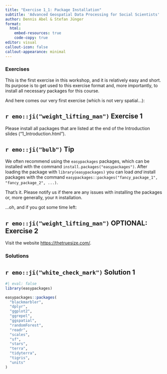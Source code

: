 ```yaml
---
title: "Exercise 1_1: Package Installation"
subtitle: 'Advanced Geospatial Data Processing for Social Scientists'
author: Dennis Abel & Stefan Jünger
format: 
  html:
    embed-resources: true
    code-copy: true
editor: visual
callout-icon: false
callout-appearance: minimal
---
```


### Exercises

This is the first exercise in this workshop, and it is relatively easy and short. Its purpose is to get used to this exercise format and, more importantly, to install all necessary packages for this course.

And here comes our very first exercise (which is not very spatial...):

::: callout-note
## `r emo::ji("weight_lifting_man")` Exercise 1

Please install all packages that are listed at the end of the Introduction slides ("1_Introduction.html").
:::

::: {.callout-caution collapse="true"}
## `r emo::ji("bulb")` Tip

We often recommend using the `easypackages` packages, which can be installed with the command `install.packages("easypackages")`. After loading the package with `library(easypackages)` you can load *and* install packages with the command `easypackages::packages("fancy_package_1", "fancy_package_2", ...)`.
:::

That's it. Please notify us if there are any issues with installing the packages or, more generally, your `R` installation.

...oh, and if you got some time left:

::: callout-note
## `r emo::ji("weight_lifting_man")` OPTIONAL: Exercise 2

Visit the website <https://thetruesize.com/>.
:::

### Solutions

::: {.callout-tip collapse="true"}
## `r emo::ji("white_check_mark")` Solution 1

```r
#| eval: false
library(easypackages)

easypackages::packages(
  "blackmarbler",
  "dplyr",
  "ggplot2",
  "ggrepel",
  "ggspatial",
  "randomForest",
  "readr",
  "scales",
  "sf",
  "stars",
  "terra",
  "tidyterra",
  "tigris",
  "units"
) 
```
:::
